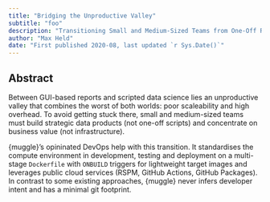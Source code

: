 ```yaml
---
title: "Bridging the Unproductive Valley"
subtitle: "foo"
description: "Transitioning Small and Medium-Sized Teams from One-Off Reports to Data Products"
author: "Max Held"
date: "First published 2020-08, last updated `r Sys.Date()`"
---
```


## Abstract

Between GUI-based reports and scripted data science lies an unproductive valley that combines the worst of both worlds:
poor scaleability and high overhead.
To avoid getting stuck there, small and medium-sized teams must build strategic data products (not one-off scripts) and concentrate on business value (not infrastructure).

{muggle}'s opininated DevOps help with this transition.
It standardises the compute environment in development, testing and deployment on a multi-stage `Dockerfile` with `ONBUILD` triggers for lightweight target images and leverages public cloud services (RSPM, GitHub Actions, GitHub Packages).
In contrast to some existing approaches, {muggle} never infers developer intent and has a minimal git footprint.
